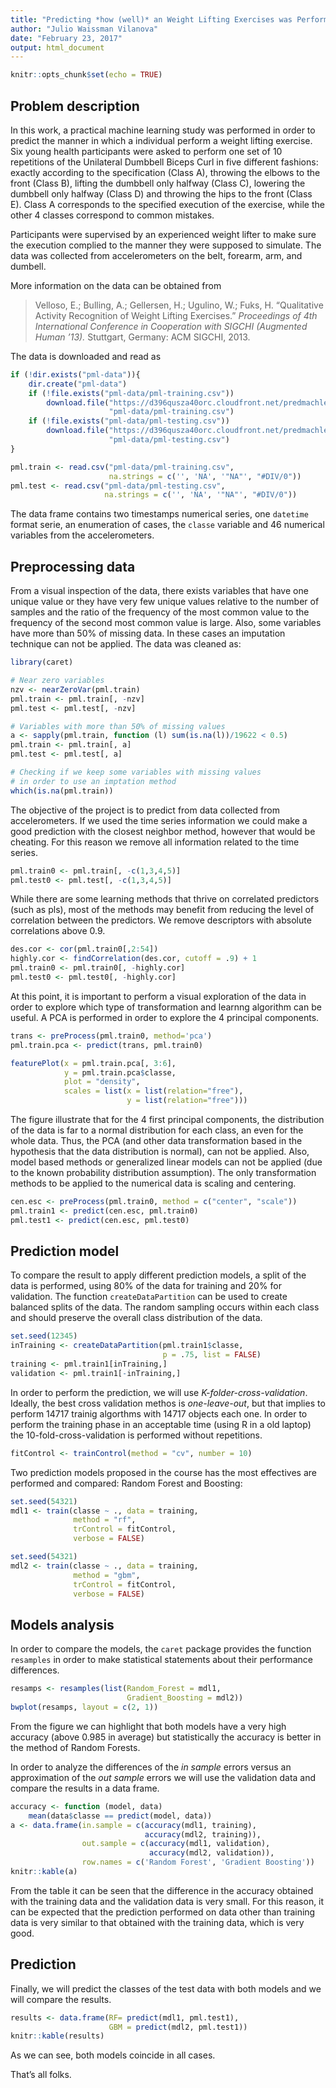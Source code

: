 ```yaml
---
title: "Predicting *how (well)* an Weight Lifting Exercises was Performed"
author: "Julio Waissman Vilanova"
date: "February 23, 2017"
output: html_document
---
```


```r
knitr::opts_chunk$set(echo = TRUE)

```

## Problem description

In this work, a practical machine learning study was performed in order to predict the manner in which a individual perform a weight lifting exercise. Six young health participants were asked to perform one set of 10 repetitions of the Unilateral Dumbbell Biceps Curl in five different fashions: exactly according to the specification (Class A), throwing the elbows to the front (Class B), lifting the dumbbell only halfway (Class C), lowering the dumbbell only halfway (Class D) and throwing the hips to the front (Class E). Class A corresponds to the specified execution of the exercise, while the other 4 classes correspond to common mistakes.

Participants were supervised by an experienced weight lifter to make sure the execution complied to the manner they were supposed to simulate. The data was collected from accelerometers on the belt, forearm, arm, and dumbell. 

More information on the data can be obtained from

> Velloso, E.; Bulling, A.; Gellersen, H.; Ugulino, W.; Fuks, H. 
> "Qualitative Activity Recognition of Weight Lifting Exercises." 
> *Proceedings of 4th International Conference in Cooperation with SIGCHI 
> (Augmented Human '13).* Stuttgart, Germany: ACM SIGCHI, 2013.

The data is downloaded and read as  
```r
if (!dir.exists("pml-data")){
    dir.create("pml-data")
    if (!file.exists("pml-data/pml-training.csv"))
        download.file("https://d396qusza40orc.cloudfront.net/predmachlearn/pml-training.csv",
                      "pml-data/pml-training.csv")
    if (!file.exists("pml-data/pml-testing.csv"))
        download.file("https://d396qusza40orc.cloudfront.net/predmachlearn/pml-testing.csv",
                      "pml-data/pml-testing.csv")
}

pml.train <- read.csv("pml-data/pml-training.csv", 
                      na.strings = c('', 'NA', '"NA"', "#DIV/0"))
pml.test <- read.csv("pml-data/pml-testing.csv", 
                     na.strings = c('', 'NA', '"NA"', "#DIV/0"))
```
The data frame contains two timestamps numerical series, one `datetime` format serie, an enumeration of cases, the `classe` variable and 46 numerical variables from the accelerometers. 

## Preprocessing data

From a visual inspection of the data, there exists variables that have one unique value or they have very few unique values relative to the number of samples and the ratio of the frequency of the most common value to the frequency of the second most common value is large. Also, some variables have more than 50% of missing data. In these cases an imputation technique can not be applied. The data was cleaned as:

```r

library(caret)

# Near zero variables
nzv <- nearZeroVar(pml.train)
pml.train <- pml.train[, -nzv]
pml.test <- pml.test[, -nzv]

# Variables with more than 50% of missing values
a <- sapply(pml.train, function (l) sum(is.na(l))/19622 < 0.5)
pml.train <- pml.train[, a]
pml.test <- pml.test[, a]

# Checking if we keep some variables with missing values
# in order to use an imptation method
which(is.na(pml.train))
```

The objective of the project is to predict from data collected from accelerometers. If we used the time series information we could make a good prediction with the closest neighbor method, however that would be cheating. For this reason we remove all information related to the time series. 
```r
pml.train0 <- pml.train[, -c(1,3,4,5)]
pml.test0 <- pml.test[, -c(1,3,4,5)]
```

While there are some learning methods that thrive on correlated predictors (such as pls), most of the methods may benefit from reducing the level of correlation between the predictors. We remove descriptors with absolute correlations above 0.9.

```r
des.cor <- cor(pml.train0[,2:54])
highly.cor <- findCorrelation(des.cor, cutoff = .9) + 1
pml.train0 <- pml.train0[, -highly.cor]
pml.test0 <- pml.test0[, -highly.cor]
```

At this point, it is important to perform a visual exploration of the data in order to explore which type of transformation and learnng algorithm can be useful. A PCA is performed in order to explore the 4 principal components.

```r
trans <- preProcess(pml.train0, method='pca')
pml.train.pca <- predict(trans, pml.train0)

featurePlot(x = pml.train.pca[, 3:6], 
            y = pml.train.pca$classe,             
            plot = "density",              
            scales = list(x = list(relation="free"), 
                          y = list(relation="free")))
```

The figure illustrate that for the 4 first principal components, the distribution of the data is far to a normal distribution for each class, an even for the whole data. Thus, the PCA (and other data transformation based in the hypothesis that the data distribution is normal), can not be applied. Also, model based methods or generalized linear models can not be applied (due to the known probability distribution assumption). The only transformation methods to be applied to the numerical data is scaling and centering.

```r
cen.esc <- preProcess(pml.train0, method = c("center", "scale"))
pml.train1 <- predict(cen.esc, pml.train0)
pml.test1 <- predict(cen.esc, pml.test0)
```

## Prediction model

To compare the result to apply different prediction models, a split of the data is performed, using 80% of the data for training and 20% for validation. The function `createDataPartition` can be used to create balanced splits of the data. The random sampling occurs within each class and should preserve the overall class distribution of the data. 

```r
set.seed(12345)
inTraining <- createDataPartition(pml.train1$classe, 
                                  p = .75, list = FALSE)
training <- pml.train1[inTraining,]
validation <- pml.train1[-inTraining,]
```

In order to perform the prediction, we will use *K-folder-cross-validation*. Ideally, the best cross validation methos is *one-leave-out*, but that implies to perform 14717 trainig algorthms with 14717 objects each one. In order to perform the training phase in an acceptable time (using R in a old laptop) the 10-fold-cross-validation is performed without repetitions.

```r
fitControl <- trainControl(method = "cv", number = 10)
```

Two prediction models proposed in the course has the most effectives are performed and compared: Random Forest and Boosting:

```r
set.seed(54321)
mdl1 <- train(classe ~ ., data = training, 
              method = "rf", 
              trControl = fitControl,
              verbose = FALSE)

set.seed(54321)
mdl2 <- train(classe ~ ., data = training, 
              method = "gbm", 
              trControl = fitControl,
              verbose = FALSE)

```


## Models analysis

In order to compare the models, the `caret` package provides the function `resamples` in order to make statistical statements about their performance differences.

```r
resamps <- resamples(list(Random_Forest = mdl1,
                          Gradient_Boosting = mdl2))
bwplot(resamps, layout = c(2, 1))
```

From the figure we can highlight that both models have a very high accuracy (above 0.985 in average) but statistically the accuracy is better in the method of Random Forests.

In order to analyze the differences of the *in sample* errors versus an approximation of the *out sample* errors we will use the validation data and compare the results in a data frame.

```r
accuracy <- function (model, data)    
    mean(data$classe == predict(model, data)) 
a <- data.frame(in.sample = c(accuracy(mdl1, training),
                              accuracy(mdl2, training)),
                out.sample = c(accuracy(mdl1, validation),
                               accuracy(mdl2, validation)),
                row.names = c('Random Forest', 'Gradient Boosting'))
knitr::kable(a)
```

From the table it can be seen that the difference in the accuracy obtained with the training data and the validation data is very small. For this reason, it can be expected that the prediction performed on data other than training data is very similar to that obtained with the training data, which is very good.

## Prediction 

Finally, we will predict the classes of the test data with both models and we will compare the results.

```r
results <- data.frame(RF= predict(mdl1, pml.test1),
                      GBM = predict(mdl2, pml.test1))
knitr::kable(results)
```

As we can see, both models coincide in all cases. 

That's all folks.

